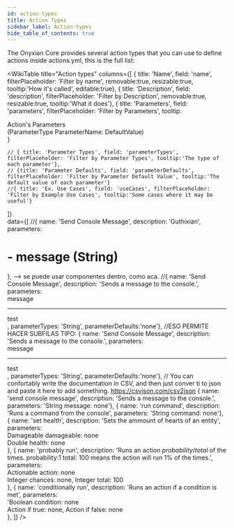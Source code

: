 ```yaml
---
id: action-types
title: Action Types
sidebar_label: Action-types
hide_table_of_contents: true
---
```


The Onyxian Core provides several action types that you can use to define actions inside actions.yml, this is the full list:

<WikiTable
title="Action types"
columns={[
    { title: 'Name', field: 'name', filterPlaceholder: 'Filter by name', removable:true, resizable:true, tooltip:'How it\'s called', editable:true},
    { title: 'Description', field: 'description', filterPlaceholder: 'Filter by Description', removable:true, resizable:true, tooltip:'What it does'},
    { title: 'Parameters', field: 'parameters', filterPlaceholder: 'Filter by Parameters', tooltip:<div>Action's Parameters <br/>(ParameterType ParameterName: DefaultValue)</div>}
    
    // { title: 'Parameter Types', field: 'parameterTypes', filterPlaceholder: 'Filter by Parameter Types', tooltip:'The type of each parameter'},
    // {title: 'Parameter Defaults', field: 'parameterDefaults', filterPlaceholder: 'Filter by Parameter Default Value', tooltip:'The default value of each parameter'}
    //{ title: 'Ex. Use Cases', field: 'useCases', filterPlaceholder: 'Filter by Example Use Cases', tooltip:'Some cases where it may be useful'}
]}  
data={[
    //{ name: 'Send Console Message', description: 'Guthixian', parameters: <h1>- message (String)</h1>}, --> se puede usar componentes dentro, como aca.
    //{ name: 'Send Console Message', description: 'Sends a message to the console.', parameters: <div>message<hr/>test</div>, parameterTypes: 'String', parameterDefaults:'none'}, //ESO PERMITE HACER SUBFILAS TIPO:     { name: 'Send Console Message', description: 'Sends a message to the console.', parameters: <div>message<hr/>test</div>, parameterTypes: 'String', parameterDefaults:'none'},
    // You can confortably write the documentation in CSV, and then just conver ti to json and paste it here to add something. https://csvjson.com/csv2json
    { name: 'send console message', description: 'Sends a message to the console.', parameters: 'String message: none'},
    { name: 'run command', description: 'Runs a command from the console', parameters: 'String command: none'},
    { name: 'set health', description: 'Sets the ammount of hearts of an entity', parameters: <div> Damageable damageable: none<br/>Double health: none </div>},
    { name: 'probably run', description: 'Runs an action *probability*/*total* of the times. probability:1 total: 100 means the action will run 1% of the times.', parameters: <div> Actionable action: none<br/>Integer chances: none, Integer total: 100 </div>},
    { name: 'conditionally run', description: 'Runs an action if a condition is met', parameters: <div> 'Boolean condition: none<br/>Action if true: none, Action if false: none </div>},
]}
 />

<!-- let function assign(columnValues){
    return({name:columnValues[0], description:columnValues[1],parameters:columnValues[2], parameterTypes:columnValues[3],parameterDefaults:columnValues[4]})
} -->